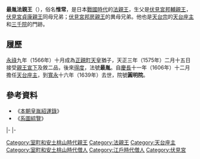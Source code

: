 {{東亞男性歷史人物
|名稱 =最胤法親王
|身份 =日本[[法親王|法親王]]
|國家 =[[日本|大和王朝]]
|時代 =[[戰國時代_(日本)|戰國時代]]、[[江戶時代|江戶時代]]前期
|姓 =（無）
|名 =惟常
|法號 =最胤
|院號 =圓明院
|封爵 =[[法親王|法親王]]
|出生日期 =[[永祿|永祿]]六年（1563年）
|逝世日期 =[[寬永|寬永]]十六年正月十三（1639年2月15日（76歲））
|父親 =[[伏見宮邦輔親王|伏見宮邦輔親王]]
|母親 =[[萬里小路惟房|萬里小路惟房]]女
|猶父 =[[正親町天皇|正親町天皇]]
|同胞兄弟 =[[伏見宮貞康親王|伏見宮貞康親王]]
|異母兄弟 =某王子<br>[[伏見宮邦房親王|伏見宮邦房親王]]<br>[[常胤法親王|常胤法親王]]<br>[[守理法親王|守理法親王]]<br>[[尊朝法親王|尊朝法親王]]<br>[[邦茂王|邦茂王]]<br>[[智曉|智曉]]
|異母姊妹 =某王女
}}
{{Japanese|japanese=最胤法親王|kana=さいいん ほうしんのう|romaji=Saīn Hō shin nō}}
'''最胤法親王'''（{{bd|1563年||1639年|2月15日}}），俗名'''惟常'''，是日本[[戰國時代_(日本)|戰國時代]]的[[法親王|法親王]]，生父是[[伏見宮邦輔親王|伏見宮邦輔親王]]，[[伏見宮貞康親王|伏見宮貞康親王]]同母兄弟；[[伏見宮邦房親王|伏見宮邦房親王]]的異母兄弟。他也是[[天台宗|天台宗]]的[[天台座主|天台座主]]和[[三千院|三千院]]的門跡。

== 履歷 ==
[[永祿|永祿]]九年（1566年）十月成為[[正親町天皇|正親町天皇]]猶子，天正三年（1575年）二月十五日接受[[親王宣下|親王宣下]]及敘二品，後來[[得度|得度]]，法號'''最胤'''。自[[慶長|慶長]]十一年（1606年）十二月擔任[[天台座主|天台座主]]，到[[寬永|寬永]]十六年（1639年）去世，院號'''圓明院'''。

==參考資料==
*《[[本朝皇胤紹運錄|本朝皇胤紹運錄]]》
*《[[系圖綜覽|系圖綜覽]]》

{{start box|width=auto}}
{{s-rel}}
|-
{{s-before|[[應胤入道親王|應胤入道親王]]}}
{{s-title|[[三千院|三千院]]門跡|第42世}}
{{s-after|[[承快法親王|承快法親王]]}}
|-
{{s-before|[[常胤法親王|常胤法親王]]}}
{{s-title|[[天台座主|天台座主]]|第169世<br>1607年1月24日－1639年2月15日}}
{{s-after|[[良恕法親王|良恕法親王]]}}
{{end box}}

[[Category:室町和安土桃山時代親王|Category:室町和安土桃山時代親王]]
[[Category:法親王|Category:法親王]]
[[Category:天台座主|Category:天台座主]]
[[Category:室町和安土桃山時代僧人|Category:室町和安土桃山時代僧人]]
[[Category:江戶時代僧人|Category:江戶時代僧人]]
[[Category:伏見宮|Category:伏見宮]]